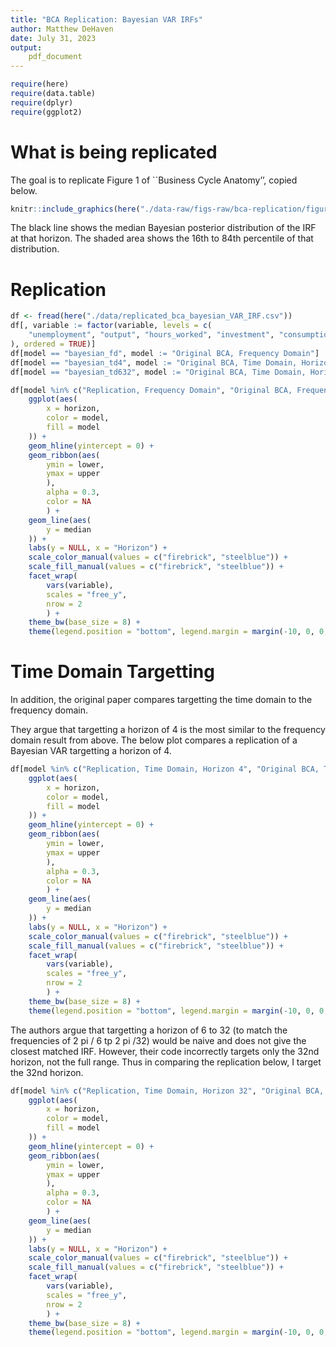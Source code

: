 ```yaml
---
title: "BCA Replication: Bayesian VAR IRFs"
author: Matthew DeHaven
date: July 31, 2023
output: 
    pdf_document
---
```

```r
require(here)
require(data.table)
require(dplyr)
require(ggplot2)
```

# What is being replicated
The goal is to replicate Figure 1 of ``Business Cycle Anatomy'', copied below.

```r
knitr::include_graphics(here("./data-raw/figs-raw/bca-replication/figure1.pdf"))
```

The black line shows the median Bayesian posterior distribution of the IRF at that horizon.
The shaded area shows the 16th to 84th percentile of that distribution.

# Replication
```r
df <- fread(here("./data/replicated_bca_bayesian_VAR_IRF.csv"))
df[, variable := factor(variable, levels = c(
    "unemployment", "output", "hours_worked", "investment", "consumption", "TFP", "productivity", "labor_share", "inflation", "interest"
), ordered = TRUE)]
df[model == "bayesian_fd", model := "Original BCA, Frequency Domain"]
df[model == "bayesian_td4", model := "Original BCA, Time Domain, Horizon 4"]
df[model == "bayesian_td632", model := "Original BCA, Time Domain, Horizon 6:32 (act. 32)"]
```

```r
df[model %in% c("Replication, Frequency Domain", "Original BCA, Frequency Domain")] |>
    ggplot(aes(
        x = horizon,
        color = model,
        fill = model
    )) +
    geom_hline(yintercept = 0) +
    geom_ribbon(aes(
        ymin = lower,
        ymax = upper
        ),
        alpha = 0.3,
        color = NA
        ) +
    geom_line(aes(
        y = median
    )) +
    labs(y = NULL, x = "Horizon") +
    scale_color_manual(values = c("firebrick", "steelblue")) +
    scale_fill_manual(values = c("firebrick", "steelblue")) +
    facet_wrap(
        vars(variable),
        scales = "free_y",
        nrow = 2
        ) +
    theme_bw(base_size = 8) +
    theme(legend.position = "bottom", legend.margin = margin(-10, 0, 0, 0, "pt"), strip.background = element_blank(), panel.grid.minor = element_blank())
```

\newpage

# Time Domain Targetting

In addition, the original paper compares targetting the time domain to the frequency domain.

They argue that targetting a horizon of 4 is the most similar to the frequency domain result from above.
The below plot compares a replication of a Bayesian VAR targetting a horizon of 4.

```r
df[model %in% c("Replication, Time Domain, Horizon 4", "Original BCA, Time Domain, Horizon 4")] |>
    ggplot(aes(
        x = horizon,
        color = model,
        fill = model
    )) +
    geom_hline(yintercept = 0) +
    geom_ribbon(aes(
        ymin = lower,
        ymax = upper
        ),
        alpha = 0.3,
        color = NA
        ) +
    geom_line(aes(
        y = median
    )) +
    labs(y = NULL, x = "Horizon") +
    scale_color_manual(values = c("firebrick", "steelblue")) +
    scale_fill_manual(values = c("firebrick", "steelblue")) +
    facet_wrap(
        vars(variable),
        scales = "free_y",
        nrow = 2
        ) +
    theme_bw(base_size = 8) +
    theme(legend.position = "bottom", legend.margin = margin(-10, 0, 0, 0, "pt"), strip.background = element_blank(), panel.grid.minor = element_blank())
```

The authors argue that targetting a horizon of 6 to 32 (to match the frequencies of 2 pi / 6 tp 2 pi /32) would be naive and does not give the closest matched IRF.
However, their code incorrectly targets only the 32nd horizon, not the full range.
Thus in comparing the replication below, I target the 32nd horizon.

```r
df[model %in% c("Replication, Time Domain, Horizon 32", "Original BCA, Time Domain, Horizon 6:32 (act. 32)")] |>
    ggplot(aes(
        x = horizon,
        color = model,
        fill = model
    )) +
    geom_hline(yintercept = 0) +
    geom_ribbon(aes(
        ymin = lower,
        ymax = upper
        ),
        alpha = 0.3,
        color = NA
        ) +
    geom_line(aes(
        y = median
    )) +
    labs(y = NULL, x = "Horizon") +
    scale_color_manual(values = c("firebrick", "steelblue")) +
    scale_fill_manual(values = c("firebrick", "steelblue")) +
    facet_wrap(
        vars(variable),
        scales = "free_y",
        nrow = 2
        ) +
    theme_bw(base_size = 8) +
    theme(legend.position = "bottom", legend.margin = margin(-10, 0, 0, 0, "pt"), strip.background = element_blank(), panel.grid.minor = element_blank())
```